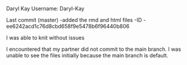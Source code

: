 Daryl Kay
Username: Daryl-Kay

Last commit (master)
-added the rmd and html files
-ID - ee6242acd1c76d8cbd658f9e5478b6f96440b806

I was able to knit without issues

I encountered that my partner did not commit to the main branch. I was unable to see the files initially because the main branch is default.